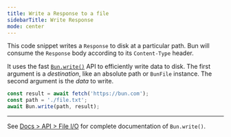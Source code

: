 ```yaml
---
title: Write a Response to a file
sidebarTitle: Write Response
mode: center
---
```


This code snippet writes a `Response` to disk at a particular path. Bun will consume the `Response` body according to its `Content-Type` header.

It uses the fast [`Bun.write()`](https://bun.com/docs/api/file-io#writing-files-bun-write) API to efficiently write data to disk. The first argument is a _destination_, like an absolute path or `BunFile` instance. The second argument is the _data_ to write.

```ts
const result = await fetch('https://bun.com');
const path = './file.txt';
await Bun.write(path, result);
```

---

See [Docs > API > File I/O](https://bun.com/docs/api/file-io#writing-files-bun-write) for complete documentation of `Bun.write()`.
